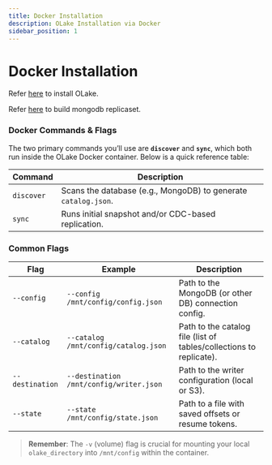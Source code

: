 ```yaml
---
title: Docker Installation
description: OLake Installation via Docker
sidebar_position: 1
---
```


# Docker Installation

Refer [here](../getting-started) to install OLake.

Refer [here](../connectors/mongodb/docker-compose) to build mongodb replicaset.

### Docker Commands & Flags


The two primary commands you’ll use are **`discover`** and **`sync`**, which both run inside the OLake Docker container. Below is a quick reference table:

| Command                             | Description                                                           |
|-------------------------------------|-----------------------------------------------------------------------|
| `discover`                          | Scans the database (e.g., MongoDB) to generate `catalog.json`.        |
| `sync`                              | Runs initial snapshot and/or CDC-based replication.                   |

### Common Flags

| Flag                       | Example                              | Description                                                             |
|---------------------------|--------------------------------------|-------------------------------------------------------------------------|
| `--config`                | `--config /mnt/config/config.json`   | Path to the MongoDB (or other DB) connection config.                    |
| `--catalog`               | `--catalog /mnt/config/catalog.json` | Path to the catalog file (list of tables/collections to replicate).     |
| `--destination`           | `--destination /mnt/config/writer.json` | Path to the writer configuration (local or S3).                         |
| `--state`                 | `--state /mnt/config/state.json`     |  Path to a file with saved offsets or resume tokens.          |

> **Remember**: The `-v` (volume) flag is crucial for mounting your local `olake_directory` into `/mnt/config` within the container.

